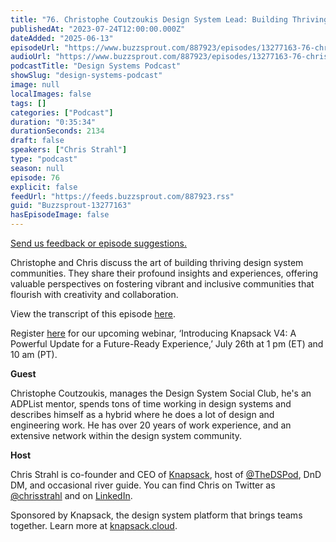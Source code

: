 ```yaml
---
title: "76. Christophe Coutzoukis Design System Lead: Building Thriving Design System Communities"
publishedAt: "2023-07-24T12:00:00.000Z"
dateAdded: "2025-06-13"
episodeUrl: "https://www.buzzsprout.com/887923/episodes/13277163-76-christophe-coutzoukis-design-system-lead-building-thriving-design-system-communities.mp3"
audioUrl: "https://www.buzzsprout.com/887923/episodes/13277163-76-christophe-coutzoukis-design-system-lead-building-thriving-design-system-communities.mp3"
podcastTitle: "Design Systems Podcast"
showSlug: "design-systems-podcast"
image: null
localImages: false
tags: []
categories: ["Podcast"]
duration: "0:35:34"
durationSeconds: 2134
draft: false
speakers: ["Chris Strahl"]
type: "podcast"
season: null
episode: 76
explicit: false
feedUrl: "https://feeds.buzzsprout.com/887923.rss"
guid: "Buzzsprout-13277163"
hasEpisodeImage: false
---
```

[Send us feedback or episode suggestions.](https://www.buzzsprout.com/twilio/text_messages/887923/open_sms)

Christophe and Chris discuss the art of building thriving design system communities. They share their profound insights and experiences, offering valuable perspectives on fostering vibrant and inclusive communities that flourish with creativity and collaboration.  
  
View the transcript of this episode [here](https://docs.google.com/document/d/1Eg8jqBimLHA3RhRIvxDofxbETKxYtiiS/edit).

Register [here](https://knapsack-cloud.zoom.us/webinar/register/WN_jFx4bzO9SF6eIXsqZr4zCA#/registration) for our upcoming webinar, ‘Introducing Knapsack V4: A Powerful Update for a Future-Ready Experience,’ July 26th at 1 pm (ET) and 10 am (PT).

**Guest**

Christophe Coutzoukis, manages the Design System Social Club, he's an ADPList mentor, spends tons of time working in design systems and describes himself as a hybrid where he does a lot of design and engineering work. He has over 20 years of work experience, and an extensive network within the design system community. 

**Host**

Chris Strahl is co-founder and CEO of [Knapsack](https://www.knapsack.cloud/), host of [@TheDSPod](https://twitter.com/thedspod), DnD DM, and occasional river guide. You can find Chris on Twitter as [@chrisstrahl](https://twitter.com/chrisstrahl) and on [LinkedIn](https://www.linkedin.com/in/chrisstrahl/).

Sponsored by Knapsack, the design system platform that brings teams together. Learn more at [knapsack.cloud](https://www.knapsack.cloud/?utm_source=podcast).
